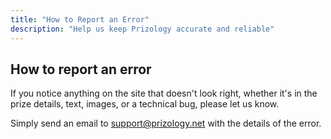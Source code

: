 ```yaml
---
title: "How to Report an Error"
description: "Help us keep Prizology accurate and reliable"
---
```


## How to report an error

If you notice anything on the site that doesn't look right, whether it's in the prize details, text, images, or a technical bug, please let us know.

Simply send an email to [support@prizology.net](mailto:support@prizology.net) with the details of the error.